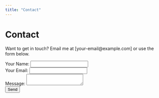 ```yaml
---
title: "Contact"
---
```


# Contact

Want to get in touch? Email me at [your-email@example.com] or use the form below.

<!-- GitHub Pages can't process forms directly, but you can use Formspree or similar for form handling -->
<form action="https://formspree.io/f/mnqwdjwj" method="POST">
  <label>Your Name:</label>
  <input type="text" name="name" required><br>
  <label>Your Email:</label>
  <input type="email" name="email" required><br>
  <label>Message:</label>
  <textarea name="message" required></textarea><br>
  <button type="submit">Send</button>
</form>